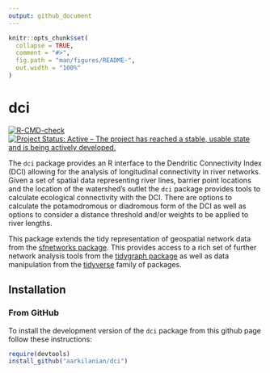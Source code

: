 ```yaml
---
output: github_document
---
```


<!-- README.md is generated from README.Rmd. Please edit that file -->

```r
knitr::opts_chunk$set(
  collapse = TRUE,
  comment = "#>",
  fig.path = "man/figures/README-",
  out.width = "100%"
)
```

# dci

<!-- badges: start -->
[![R-CMD-check](https://github.com/aarkilanian/dci/workflows/R-CMD-check/badge.svg)](https://github.com/aarkilanian/dci/actions)
[![Project Status: Active – The project has reached a stable, usable state and is being actively developed.](https://www.repostatus.org/badges/latest/active.svg)](https://www.repostatus.org/#active)
<!-- badges: end -->

The `dci` package provides an R interface to the Dendritic Connectivity Index (DCI) allowing for the analysis of longitudinal connectivity in river networks. Given a set of spatial data representing river lines, barrier point locations and the location of the watershed's outlet the `dci` package provides tools to calculate ecological connectivity with the DCI. There are options to calculate the potamodromous or diadromous form of the DCI as well as options to consider a distance threshold and/or weights to be applied to river lengths.

This package extends the tidy representation of geospatial network data from the [sfnetworks package](https://luukvdmeer.github.io/sfnetworks/). This provides access to a rich set of further network analysis tools from the [tidygraph package](https://tidygraph.data-imaginist.com/index.html) as well as data manipulation from the [tidyverse](https://www.tidyverse.org/) family of packages.

## Installation

### From GitHub

To install the development version of the `dci` package from this github page follow these instructions:
```r
require(devtools)
install_github("aarkilanian/dci")
```
